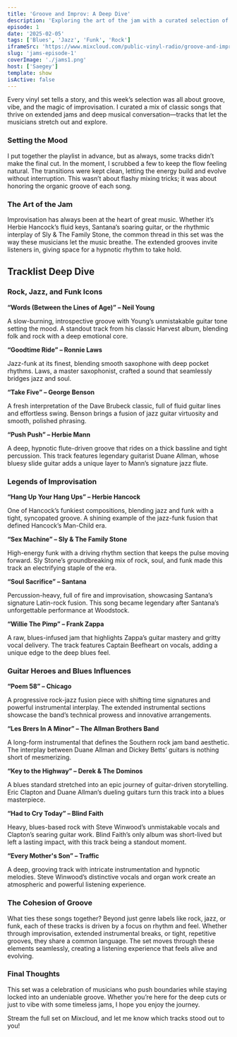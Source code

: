 ```yaml
---
title: 'Groove and Improv: A Deep Dive'
description: 'Exploring the art of the jam with a curated selection of classic tracks'
episode: 1
date: '2025-02-05'
tags: ['Blues', 'Jazz', 'Funk', 'Rock']
iframeSrc: 'https://www.mixcloud.com/public-vinyl-radio/groove-and-improv-deep-dive/'
slug: 'jams-episode-1'
coverImage: './jams1.png'
host: ['Saegey']
template: show
isActive: false
---
```


Every vinyl set tells a story, and this week’s selection was all about groove, vibe, and the magic of improvisation. I curated a mix of classic songs that thrive on extended jams and deep musical conversation—tracks that let the musicians stretch out and explore.

### Setting the Mood

I put together the playlist in advance, but as always, some tracks didn’t make the final cut. In the moment, I scrubbed a few to keep the flow feeling natural. The transitions were kept clean, letting the energy build and evolve without interruption. This wasn’t about flashy mixing tricks; it was about honoring the organic groove of each song.

### The Art of the Jam

Improvisation has always been at the heart of great music. Whether it’s Herbie Hancock’s fluid keys, Santana’s soaring guitar, or the rhythmic interplay of Sly & The Family Stone, the common thread in this set was the way these musicians let the music breathe. The extended grooves invite listeners in, giving space for a hypnotic rhythm to take hold.

## Tracklist Deep Dive

### Rock, Jazz, and Funk Icons

**“Words (Between the Lines of Age)” – Neil Young**

A slow-burning, introspective groove with Young’s unmistakable guitar tone
setting the mood. A standout track from his classic Harvest album, blending
folk and rock with a deep emotional core.

**“Goodtime Ride” – Ronnie Laws**

Jazz-funk at its finest, blending smooth saxophone with deep pocket rhythms. Laws, a master saxophonist, crafted a sound that seamlessly bridges jazz and soul.

**“Take Five” – George Benson**

A fresh interpretation of the Dave Brubeck classic, full of fluid guitar lines and effortless swing. Benson brings a fusion of jazz guitar virtuosity and smooth, polished phrasing.

**“Push Push” – Herbie Mann**

A deep, hypnotic flute-driven groove that rides on a thick bassline and tight percussion. This track features legendary guitarist Duane Allman, whose bluesy slide guitar adds a unique layer to Mann’s signature jazz flute.

### Legends of Improvisation

**“Hang Up Your Hang Ups” – Herbie Hancock**

One of Hancock’s funkiest compositions, blending jazz and funk with a tight, syncopated groove. A shining example of the jazz-funk fusion that defined Hancock’s Man-Child era.

**“Sex Machine” – Sly & The Family Stone**

High-energy funk with a driving rhythm section that keeps the pulse moving forward. Sly Stone’s groundbreaking mix of rock, soul, and funk made this track an electrifying staple of the era.

**“Soul Sacrifice” – Santana**

Percussion-heavy, full of fire and improvisation, showcasing Santana’s signature Latin-rock fusion. This song became legendary after Santana’s unforgettable performance at Woodstock.

**“Willie The Pimp” – Frank Zappa**

A raw, blues-infused jam that highlights Zappa’s guitar mastery and gritty vocal delivery. The track features Captain Beefheart on vocals, adding a unique edge to the deep blues feel.

### Guitar Heroes and Blues Influences

**“Poem 58” – Chicago**

A progressive rock-jazz fusion piece with shifting time signatures and powerful instrumental interplay. The extended instrumental sections showcase the band’s technical prowess and innovative arrangements.

**“Les Brers In A Minor” – The Allman Brothers Band**

A long-form instrumental that defines the Southern rock jam band aesthetic. The interplay between Duane Allman and Dickey Betts’ guitars is nothing short of mesmerizing.

**“Key to the Highway” – Derek & The Dominos**

A blues standard stretched into an epic journey of guitar-driven storytelling. Eric Clapton and Duane Allman’s dueling guitars turn this track into a blues masterpiece.

**“Had to Cry Today” – Blind Faith**

Heavy, blues-based rock with Steve Winwood’s unmistakable vocals and Clapton’s searing guitar work. Blind Faith’s only album was short-lived but left a lasting impact, with this track being a standout moment.

**“Every Mother's Son” – Traffic**

A deep, grooving track with intricate instrumentation and hypnotic melodies. Steve Winwood’s distinctive vocals and organ work create an atmospheric and powerful listening experience.

### The Cohesion of Groove

What ties these songs together? Beyond just genre labels like rock, jazz, or funk, each of these tracks is driven by a focus on rhythm and feel. Whether through improvisation, extended instrumental breaks, or tight, repetitive grooves, they share a common language. The set moves through these elements seamlessly, creating a listening experience that feels alive and evolving.

### Final Thoughts

This set was a celebration of musicians who push boundaries while staying locked into an undeniable groove. Whether you’re here for the deep cuts or just to vibe with some timeless jams, I hope you enjoy the journey.

Stream the full set on Mixcloud, and let me know which tracks stood out to you!
